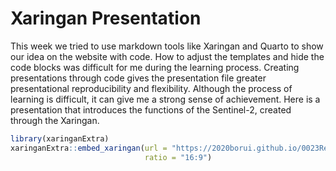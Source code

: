 # Xaringan Presentation {.unnumbered}

This week we tried to use markdown tools like Xaringan and Quarto to show our idea on the website with code. How to adjust the templates and hide the code blocks was difficult for me during the learning process. Creating presentations through code gives the presentation file greater presentational reproducibility and flexibility. Although the process of learning is difficult, it can give me a strong sense of achievement. Here is a presentation that introduces the functions of the Sentinel-2, created through the Xaringan.

```r
library(xaringanExtra)
xaringanExtra::embed_xaringan(url = "https://2020borui.github.io/0023Remotely_Sensing/#1",
                              ratio = "16:9")
```
